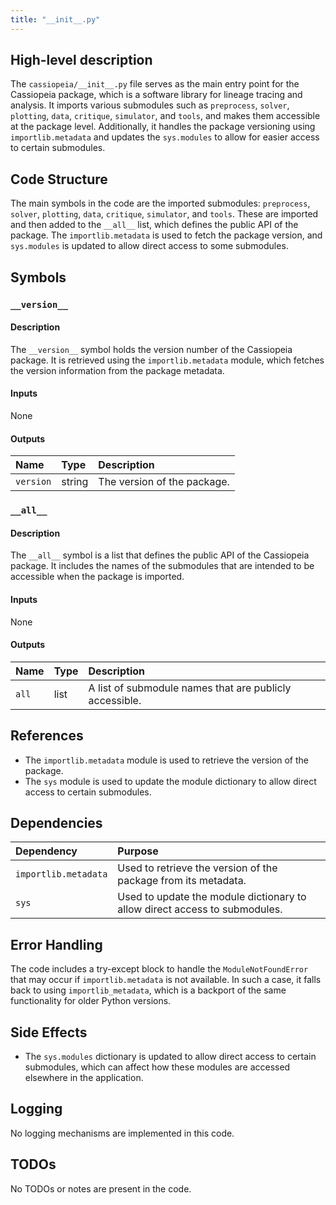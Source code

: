 ```yaml
---
title: "__init__.py"
---
```


## High-level description

The `cassiopeia/__init__.py` file serves as the main entry point for the Cassiopeia package, which is a software library for lineage tracing and analysis. It imports various submodules such as `preprocess`, `solver`, `plotting`, `data`, `critique`, `simulator`, and `tools`, and makes them accessible at the package level. Additionally, it handles the package versioning using `importlib.metadata` and updates the `sys.modules` to allow for easier access to certain submodules.

## Code Structure

The main symbols in the code are the imported submodules: `preprocess`, `solver`, `plotting`, `data`, `critique`, `simulator`, and `tools`. These are imported and then added to the `__all__` list, which defines the public API of the package. The `importlib.metadata` is used to fetch the package version, and `sys.modules` is updated to allow direct access to some submodules.

## Symbols

### `__version__`
#### Description
The `__version__` symbol holds the version number of the Cassiopeia package. It is retrieved using the `importlib.metadata` module, which fetches the version information from the package metadata.

#### Inputs
None

#### Outputs
| Name      | Type   | Description                  |
|:----------|:-------|:-----------------------------|
| `version` | string | The version of the package.  |

### `__all__`
#### Description
The `__all__` symbol is a list that defines the public API of the Cassiopeia package. It includes the names of the submodules that are intended to be accessible when the package is imported.

#### Inputs
None

#### Outputs
| Name  | Type  | Description                                      |
|:------|:------|:-------------------------------------------------|
| `all` | list  | A list of submodule names that are publicly accessible. |

## References

- The `importlib.metadata` module is used to retrieve the version of the package.
- The `sys` module is used to update the module dictionary to allow direct access to certain submodules.

## Dependencies

| Dependency          | Purpose                                                                 |
|:--------------------|:------------------------------------------------------------------------|
| `importlib.metadata`| Used to retrieve the version of the package from its metadata.          |
| `sys`               | Used to update the module dictionary to allow direct access to submodules.|

## Error Handling

The code includes a try-except block to handle the `ModuleNotFoundError` that may occur if `importlib.metadata` is not available. In such a case, it falls back to using `importlib_metadata`, which is a backport of the same functionality for older Python versions.

## Side Effects

- The `sys.modules` dictionary is updated to allow direct access to certain submodules, which can affect how these modules are accessed elsewhere in the application.

## Logging

No logging mechanisms are implemented in this code.

## TODOs

No TODOs or notes are present in the code.